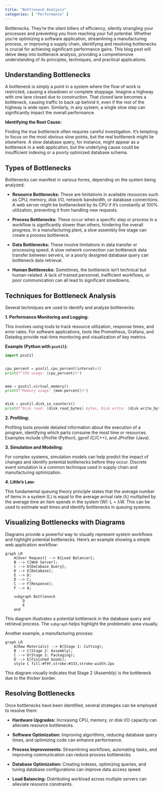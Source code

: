 ```yaml
---
title: "Bottleneck Analysis"
categories: [ "Performance" ]
---
```



Bottlenecks.  They're the silent killers of efficiency, silently strangling your processes and preventing you from reaching your full potential. Whether you're optimizing a software application, streamlining a manufacturing process, or improving a supply chain, identifying and resolving bottlenecks is crucial for achieving significant performance gains. This blog post will delve deep into bottleneck analysis, providing a comprehensive understanding of its principles, techniques, and practical applications.

## Understanding Bottlenecks

A bottleneck is simply a point in a system where the flow of work is restricted, causing a slowdown or complete stoppage. Imagine a highway with one lane closed due to construction.  That closed lane becomes a bottleneck, causing traffic to back up behind it, even if the rest of the highway is wide open.  Similarly, in any system, a single slow step can significantly impact the overall performance.

**Identifying the Root Cause:**

Finding the *true* bottleneck often requires careful investigation.  It's tempting to focus on the most obvious slow points, but the real bottleneck might lie elsewhere. A slow database query, for instance, might appear as a bottleneck in a web application, but the underlying cause could be insufficient indexing or a poorly optimized database schema.

## Types of Bottlenecks

Bottlenecks can manifest in various forms, depending on the system being analyzed:

* **Resource Bottlenecks:** These are limitations in available resources such as CPU, memory, disk I/O, network bandwidth, or database connections.  A web server might be bottlenecked by its CPU if it's constantly at 100% utilization, preventing it from handling new requests.

* **Process Bottlenecks:** These occur when a specific step or process in a workflow is significantly slower than others, hindering the overall progress. In a manufacturing plant, a slow assembly line stage can create a process bottleneck.

* **Data Bottlenecks:** These involve limitations in data transfer or processing speed.  A slow network connection can bottleneck data transfer between servers, or a poorly designed database query can bottleneck data retrieval.

* **Human Bottlenecks:** Sometimes, the bottleneck isn't technical but human-related.  A lack of trained personnel, inefficient workflows, or poor communication can all lead to significant slowdowns.


## Techniques for Bottleneck Analysis

Several techniques are used to identify and analyze bottlenecks:

**1. Performance Monitoring and Logging:**

This involves using tools to track resource utilization, response times, and error rates.  For software applications, tools like Prometheus, Grafana, and Datadog provide real-time monitoring and visualization of key metrics.

**Example (Python with `psutil`):**

```python
import psutil


cpu_percent = psutil.cpu_percent(interval=1)
print(f"CPU usage: {cpu_percent}%")


mem = psutil.virtual_memory()
print(f"Memory usage: {mem.percent}%")


disk = psutil.disk_io_counters()
print(f"Disk read: {disk.read_bytes} bytes, Disk write: {disk.write_bytes} bytes")
```

**2. Profiling:**

Profiling tools provide detailed information about the execution of a program, identifying which parts consume the most time or resources.  Examples include cProfile (Python), gprof (C/C++), and JProfiler (Java).


**3. Simulation and Modeling:**

For complex systems, simulation models can help predict the impact of changes and identify potential bottlenecks before they occur.  Discrete event simulation is a common technique used in supply chain and manufacturing optimization.


**4. Little's Law:**

This fundamental queuing theory principle states that the average number of items in a system (L) is equal to the average arrival rate (λ) multiplied by the average time an item spends in the system (W):  L = λW.  This can be used to estimate wait times and identify bottlenecks in queuing systems.


## Visualizing Bottlenecks with Diagrams

Diagrams provide a powerful way to visually represent system workflows and highlight potential bottlenecks.  Here's an example showing a simple web application workflow:

```mermaid
graph LR
    A[User Request] --> B{Load Balancer};
    B --> C[Web Server];
    C --> D{Database Query};
    D --> E[Database];
    E --> D;
    D --> C;
    C --> F[Response];
    F --> A;

    subgraph Bottleneck
        D
        E
    end
```

This diagram illustrates a potential bottleneck in the database query and retrieval process.  The `subgraph` helps highlight the problematic area visually.


Another example, a manufacturing process:


```mermaid
graph LR
    A[Raw Materials] --> B(Stage 1: Cutting);
    B --> C(Stage 2: Assembly);
    C --> D(Stage 3: Packaging);
    D --> E[Finished Goods];
    style C fill:#f9f,stroke:#333,stroke-width:2px
```
This diagram visually indicates that Stage 2 (Assembly) is the bottleneck due to the thicker border.



## Resolving Bottlenecks

Once bottlenecks have been identified, several strategies can be employed to resolve them:

* **Hardware Upgrades:**  Increasing CPU, memory, or disk I/O capacity can alleviate resource bottlenecks.

* **Software Optimization:** Improving algorithms, reducing database query times, and optimizing code can enhance performance.

* **Process Improvements:** Streamlining workflows, automating tasks, and improving communication can reduce process bottlenecks.

* **Database Optimization:**  Creating indexes, optimizing queries, and tuning database configurations can improve data access speed.

* **Load Balancing:** Distributing workload across multiple servers can alleviate resource constraints.




